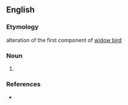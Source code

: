 ==English==

===Etymology===
alteration of the first component of [[widow bird]]

===Noun===
{{en-noun}}

# {{alternative spelling of|whydah|lang=en}}

===References===
* {{R:Websters}}